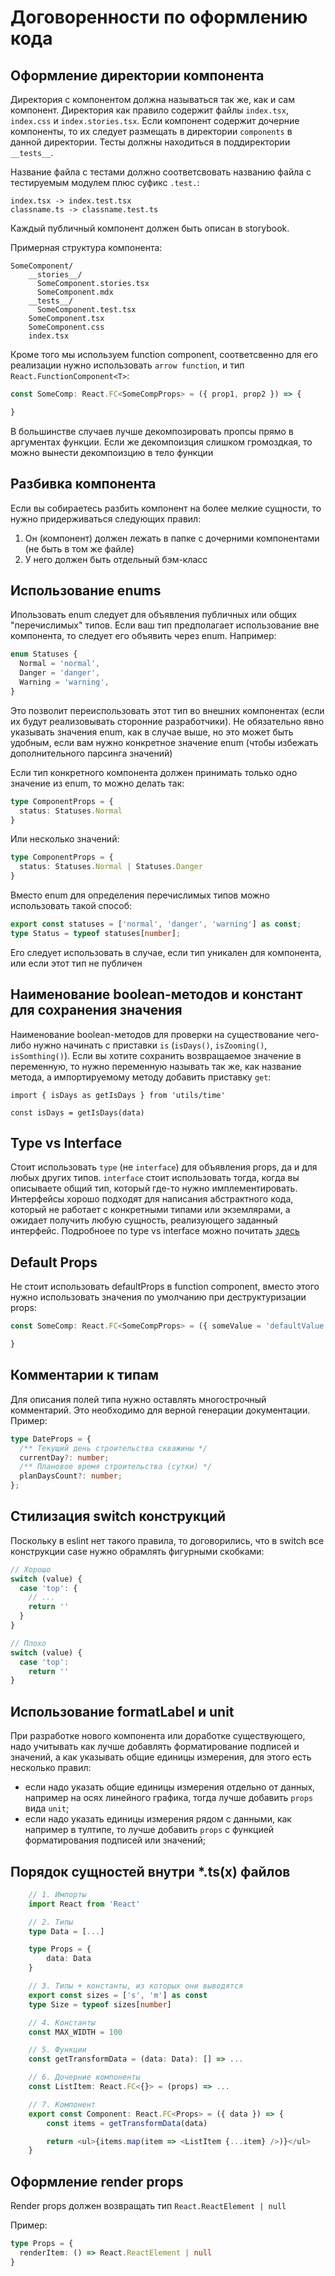 
<Meta title="Документация/Договоренности по оформлению кода" />

# Договоренности по оформлению кода

## Оформление директории компонента
Директория с компонентом должна называться так же, как и сам компонент. Директория как правило содержит файлы `index.tsx`, `index.css` и `index.stories.tsx`. Если компонент содержит дочерние компоненты, то их следует размещать в директории `components` в данной директории. Тесты должны находиться в поддиректории `__tests__`.

Название файла с тестами должно соответсвовать названию файла с тестируемым модулем плюс суфикс `.test.`:

```
index.tsx -> index.test.tsx
classname.ts -> classname.test.ts
```

Каждый публичный компонент должен быть описан в storybook.

Примерная структура компонента:

```
SomeComponent/
    __stories__/
      SomeComponent.stories.tsx
      SomeComponent.mdx
    __tests__/
      SomeComponent.test.tsx
    SomeComponent.tsx
    SomeComponent.css
    index.tsx
```

Кроме того мы используем function component, соответсвенно для его реализации нужно использовать `arrow function`, и тип `React.FunctionComponent<T>`:

```typescript
const SomeComp: React.FC<SomeCompProps> = ({ prop1, prop2 }) => {

}
```

В большинстве случаев лучше декомпозировать пропсы прямо в аргументах функции. Если же декомпоизция слишком громоздкая, то можно вынести декомпоизцию в тело функции

## Разбивка компонента
Если вы собираетесь разбить компонент на более мелкие сущности, то нужно придерживаться следующих правил:
1. Он (компонент) должен лежать в папке с дочерними компонентами (не быть в том же файле)
2. У него должен быть отдельный бэм-класс


## Использование enums
Ипользовать enum следует для объявления публичных или общих "перечислимых" типов. Если ваш тип предполагает использование вне компонента, то следует его объявить через enum. Например:

```typescript
enum Statuses {
  Normal = 'normal',
  Danger = 'danger',
  Warning = 'warning',
}
```

Это позволит переиспользовать этот тип во внешних компонентах (если их будут реализовывать сторонние разработчики). Не обязательно явно указывать значения enum, как в случае выше, но это может быть удобным, если вам нужно конкретное значение enum (чтобы избежать дополнительного парсинга значений)

Если тип конкретного компонента должен принимать только одно значение из enum, то можно делать так:

```typescript
type ComponentProps = {
  status: Statuses.Normal
}
```

Или несколько значений:

```typescript
type ComponentProps = {
  status: Statuses.Normal | Statuses.Danger
}
```

Вместо enum для определения перечислимых типов можно использовать такой способ:

```typescript
export const statuses = ['normal', 'danger', 'warning'] as const;
type Status = typeof statuses[number];
```

Его следует использовать в случае, если тип уникален для компонента, или если этот тип не публичен

## Наименование boolean-методов и констант для сохранения значения
Наименование boolean-методов для проверки на существование чего-либо нужно начинать с приставки `is` (`isDays()`, `isZooming()`, `isSomthing()`). Если вы хотите сохранить возвращаемое значение в переменную, то нужно переменную называть так же, как название метода, а импортируемому методу добавить приставку `get`:

```
import { isDays as getIsDays } from 'utils/time'

const isDays = getIsDays(data)
```

## Type vs Interface
Стоит использовать `type` (не `interface`) для объявления props, да и для любых других типов. `interface` стоит использовать тогда, когда вы описываете общий тип, который где-то нужно имплементировать. Интерфейсы хорошо подходят для написания абстрактного кода, который не работает с конкретными типами или экземлярами, а ожидает получить любую сущность, реализующего заданный интерфейс. Подробноее по type vs interface можно почитать [здесь](https://medium.com/@martin_hotell/interface-vs-type-alias-in-typescript-2-7-2a8f1777af4c)

## Default Props
Не стоит использовать defaultProps в function component, вместо этого нужно использовать значения по умолчанию при деструктуризации props:

```typescript
const SomeComp: React.FC<SomeCompProps> = ({ someValue = 'defaultValue' }) => {

}
```

## Комментарии к типам
Для описания полей типа нужно оставлять многострочный комментарий. Это необходимо для верной генерации документации. Пример:

```typescript
type DateProps = {
  /** Текущий день строительства скважины */
  currentDay?: number;
  /** Плановое время строительства (сутки) */
  planDaysCount?: number;
};
```

## Стилизация switch конструкций
Поскольку в eslint нет такого правила, то договорились, что в switch все конструкции case нужно обрамлять фигурными скобками:
```js
// Хорошо
switch (value) {
  case 'top': {
    // ...
    return ''
  }
}

// Плохо
switch (value) {
  case 'top':
    return ''
}
```

## Использование formatLabel и unit
При разработке нового компонента или доработке существующего, надо учитывать
как лучше добавлять форматирование подписей и значений, а как указывать общие
единицы измерения, для этого есть несколько правил:

* если надо указать общие единицы измерения отдельно от данных, например на
осях линейного графика, тогда лучше добавить `props` вида `unit`;
* если надо указать единицы измерения рядом с данными, как например в тултипе,
то лучше добавить `props` с функцией форматирования подписей или значений;

## Порядок сущностей внутри *.ts(x) файлов
```typescript
    // 1. Импорты
    import React from 'React'

    // 2. Типы
    type Data = [...]

    type Props = {
        data: Data
    }

    // 3. Типы + константы, из которых они выводятся
    export const sizes = ['s', 'm'] as const
    type Size = typeof sizes[number]

    // 4. Константы
    const MAX_WIDTH = 100

    // 5. Функции
    const getTransformData = (data: Data): [] => ...

    // 6. Дочерние компоненты
    const ListItem: React.FC<{}> = (props) => ...

    // 7. Компонент
    export const Component: React.FC<Props> = ({ data }) => {
        const items = getTransformData(data)

        return <ul>{items.map(item => <ListItem {...item} />)}</ul>
    }
```

## Оформление render props
Render props должен возвращать тип `React.ReactElement | null`

Пример:
```typescript
type Props = {
  renderItem: () => React.ReactElement | null
}
```
